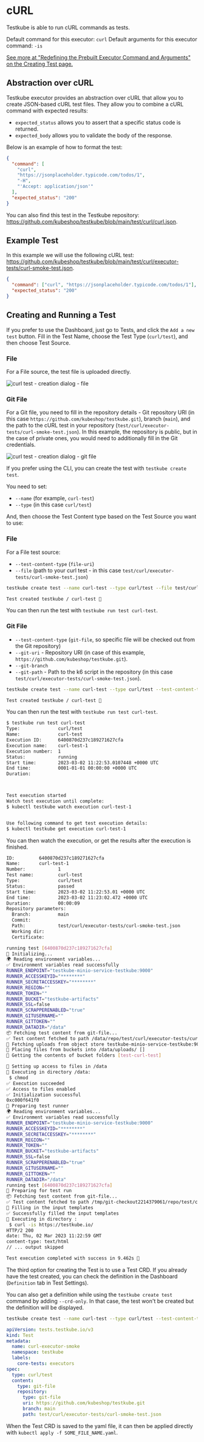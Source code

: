 
# cURL

<LegacyWarning />

Testkube is able to run cURL commands as tests.

Default command for this executor: `curl`
Default arguments for this executor command: `-is`

[See more at "Redefining the Prebuilt Executor Command and Arguments" on the Creating Test page.](../articles/creating-tests.mdx#redefining-the-prebuilt-executor-command-and-arguments)

## Abstraction over cURL

Testkube executor provides an abstraction over cURL that allow you to create JSON-based cURL test files. They allow you to combine a cURL command with expected results:

- `expected_status` allows you to assert that a specific status code is returned.
- `expected_body` allows you to validate the body of the response.

Below is an example of how to format the test:

```json
{
  "command": [
    "curl",
    "https://jsonplaceholder.typicode.com/todos/1",
    "-H",
    "'Accept: application/json'"
  ],
  "expected_status": "200"
}
```

You can also find this test in the Testkube repository: https://github.com/kubeshop/testkube/blob/main/test/curl/curl.json.

## Example Test

In this example we will use the following cURL test: https://github.com/kubeshop/testkube/blob/main/test/curl/executor-tests/curl-smoke-test.json.

```json
{
  "command": ["curl", "https://jsonplaceholder.typicode.com/todos/1"],
  "expected_status": "200"
}
```

## Creating and Running a Test

<Tabs groupId="dashboard-cli">
<TabItem value="dash" label="Dashboard">

If you prefer to use the Dashboard, just go to Tests, and click the `Add a new test` button. Fill in the Test Name, choose the Test Type (`curl/test`), and then choose Test Source.

### File

For a File source, the test file is uploaded directly.

![curl test - creation dialog - file](../img/dashboard-curl-create-test-file.png)

### Git File

For a Git file, you need to fill in the repository details - Git repository URI (in this case `https://github.com/kubeshop/testkube.git`), branch (`main`), and the path to the cURL test in your repository (`test/curl/executor-tests/curl-smoke-test.json`). In this example, the repository is public, but in the case of private ones, you would need to additionally fill in the Git credentials.

![curl test - creation dialog - git file](../img/dashboard-curl-create-test-git-file.png)

</TabItem>
<TabItem value="cli" label="CLI">

If you prefer using the CLI, you can create the test with `testkube create test`.

You need to set:

- `--name` (for example, `curl-test`)
- `--type` (in this case `curl/test`)

And, then choose the Test Content type based on the Test Source you want to use:

### File

For a File test source:

- `--test-content-type` (`file-uri`)
- `--file` (path to your curl test - in this case `test/curl/executor-tests/curl-smoke-test.json`)

```sh
testkube create test --name curl-test --type curl/test --file test/curl/executor-tests/curl-smoke-test.json
```

```sh title="Expected output:"
Test created testkube / curl-test 🥇
```

You can then run the test with `testkube run test curl-test`.

### Git File

- `--test-content-type` (`git-file`, so specific file will be checked out from the Git repository)
- `--git-uri` - Repository URI (in case of this example, `https://github.com/kubeshop/testkube.git`).
- `--git-branch`
- `--git-path` - Path to the k6 script in the repository (in this case `test/curl/executor-tests/curl-smoke-test.json`).

```sh
testkube create test --name curl-test --type curl/test --test-content-type git-file --git-uri https://github.com/kubeshop/testkube.git --git-branch main --git-path test/curl/executor-tests/curl-smoke-test.json
```

```sh title="Expected output:"
Test created testkube / curl-test 🥇
```

You can then run the test with `testkube run test curl-test`.

```sh
$ testkube run test curl-test
Type:              curl/test
Name:              curl-test
Execution ID:      6400870d237c189271627cfa
Execution name:    curl-test-1
Execution number:  1
Status:            running
Start time:        2023-03-02 11:22:53.0107448 +0000 UTC
End time:          0001-01-01 00:00:00 +0000 UTC
Duration:



Test execution started
Watch test execution until complete:
$ kubectl testkube watch execution curl-test-1


Use following command to get test execution details:
$ kubectl testkube get execution curl-test-1
```

You can then watch the execution, or get the results after the execution is finished.

```sh
ID:         6400870d237c189271627cfa
Name:       curl-test-1
Number:            1
Test name:         curl-test
Type:              curl/test
Status:            passed
Start time:        2023-03-02 11:22:53.01 +0000 UTC
End time:          2023-03-02 11:23:02.472 +0000 UTC
Duration:          00:00:09
Repository parameters:
  Branch:          main
  Commit:
  Path:            test/curl/executor-tests/curl-smoke-test.json
  Working dir:
  Certificate:

running test [6400870d237c189271627cfa]
🚚 Initializing...
🌍 Reading environment variables...
✅ Environment variables read successfully
RUNNER_ENDPOINT="testkube-minio-service-testkube:9000"
RUNNER_ACCESSKEYID="********"
RUNNER_SECRETACCESSKEY="********"
RUNNER_REGION=""
RUNNER_TOKEN=""
RUNNER_BUCKET="testkube-artifacts"
RUNNER_SSL=false
RUNNER_SCRAPPERENABLED="true"
RUNNER_GITUSERNAME=""
RUNNER_GITTOKEN=""
RUNNER_DATADIR="/data"
📦 Fetching test content from git-file...
✅ Test content fetched to path /data/repo/test/curl/executor-tests/curl-smoke-test.json
📂 Fetching uploads from object store testkube-minio-service-testkube:9000...
📂 Placing files from buckets into /data/uploads/ []
📂 Getting the contents of bucket folders [test-curl-test]

📂 Setting up access to files in /data
🔬 Executing in directory /data:
 $ chmod
✅ Execution succeeded
✅ Access to files enabled
✅ Initialization successful
0xc000f641f0
🚚 Preparing test runner
🌍 Reading environment variables...
✅ Environment variables read successfully
RUNNER_ENDPOINT="testkube-minio-service-testkube:9000"
RUNNER_ACCESSKEYID="********"
RUNNER_SECRETACCESSKEY="********"
RUNNER_REGION=""
RUNNER_TOKEN=""
RUNNER_BUCKET="testkube-artifacts"
RUNNER_SSL=false
RUNNER_SCRAPPERENABLED="true"
RUNNER_GITUSERNAME=""
RUNNER_GITTOKEN=""
RUNNER_DATADIR="/data"
running test [6400870d237c189271627cfa]
🚚 Preparing for test run
📦 Fetching test content from git-file...
✅ Test content fetched to path /tmp/git-checkout2214379061/repo/test/curl/executor-tests/curl-smoke-test.json
🔑 Filling in the input templates
✅ Successfully filled the input templates
🔬 Executing in directory :
 $ curl -is https://testkube.io/
HTTP/2 200
date: Thu, 02 Mar 2023 11:22:59 GMT
content-type: text/html
// ... output skipped

Test execution completed with success in 9.462s 🥇
```

</TabItem>
<TabItem value="crd" label="Custom Resource">

The third option for creating the Test is to use a Test CRD. If you already have the test created, you can check the definition in the Dashboard (`Definition` tab in Test Settings).

You can also get a definition while using the `testkube create test` command by adding `--crd-only`.
In that case, the test won't be created but the definition will be displayed.

```sh title="Expected output:"
testkube create test --name curl-test --type curl/test --test-content-type git-file --git-uri https://github.com/kubeshop/testkube.git --git-branch main --git-path test/curl/executor-tests/curl-smoke-test.json --crd-only
```

```yaml
apiVersion: tests.testkube.io/v3
kind: Test
metadata:
  name: curl-executor-smoke
  namespace: testkube
  labels:
    core-tests: executors
spec:
  type: curl/test
  content:
    type: git-file
    repository:
      type: git-file
      uri: https://github.com/kubeshop/testkube.git
      branch: main
      path: test/curl/executor-tests/curl-smoke-test.json
```

</TabItem>
</Tabs>

When the Test CRD is saved to the yaml file, it can then be applied directly with `kubectl apply -f SOME_FILE_NAME.yaml`.
